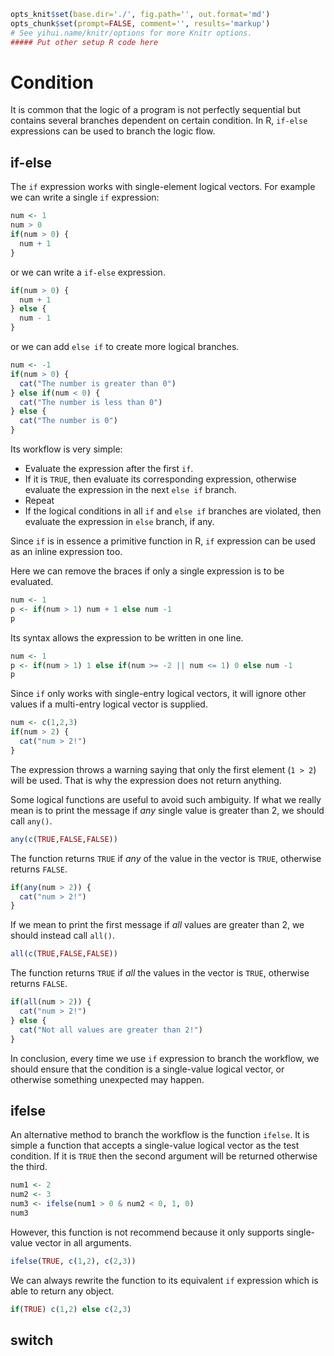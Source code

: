 ```r
opts_knit$set(base.dir='./', fig.path='', out.format='md')
opts_chunk$set(prompt=FALSE, comment='', results='markup')
# See yihui.name/knitr/options for more Knitr options.
##### Put other setup R code here

```

# Condition

It is common that the logic of a program is not perfectly sequential but contains several branches dependent on certain condition. In R, `if-else` expressions can be used to branch the logic flow.

## if-else

The `if` expression works with single-element logical vectors. For example we can write a single `if` expression:

```r
num <- 1
num > 0
if(num > 0) {
  num + 1
}
```

or we can write a `if-else` expression.

```r
if(num > 0) {
  num + 1
} else {
  num - 1
}
```

or we can add `else if` to create more logical branches.

```r
num <- -1
if(num > 0) {
  cat("The number is greater than 0")
} else if(num < 0) {
  cat("The number is less than 0")
} else {
  cat("The number is 0")
}
```

Its workflow is very simple: 

- Evaluate the expression after the first `if`. 
- If it is `TRUE`, then evaluate its corresponding expression, otherwise evaluate the expression in the next `else if` branch. 
- Repeat
- If the logical conditions in all `if` and `else if` branches are violated, then evaluate the expression in `else` branch, if any.

Since `if` is in essence a primitive function in R, `if` expression can be used as an inline expression too.

Here we can remove the braces if only a single expression is to be evaluated.

```r
num <- 1
p <- if(num > 1) num + 1 else num -1
p
```

Its syntax allows the expression to be written in one line.

```r
num <- 1
p <- if(num > 1) 1 else if(num >= -2 || num <= 1) 0 else num -1
p
```

Since `if` only works with single-entry logical vectors, it will ignore other values if a multi-entry logical vector is supplied.

```r
num <- c(1,2,3)
if(num > 2) {
  cat("num > 2!")
}
```

The expression throws a warning saying that only the first element (`1 > 2`) will be used. That is why the expression does not return anything.

Some logical functions are useful to avoid such ambiguity. If what we really mean is to print the message if *any* single value is greater than 2, we should call `any()`.

```r
any(c(TRUE,FALSE,FALSE))
```

The function returns `TRUE` if *any* of the value in the vector is `TRUE`, otherwise returns `FALSE`.

```r
if(any(num > 2)) {
  cat("num > 2!")
}
```

If we mean to print the first message if *all* values are greater than 2, we should instead call `all()`.

```r
all(c(TRUE,FALSE,FALSE))
```

The function returns `TRUE` if *all* the values in the vector is `TRUE`, otherwise returns `FALSE`.

```r
if(all(num > 2)) {
  cat("num > 2!")
} else {
  cat("Not all values are greater than 2!")
}
```

In conclusion, every time we use `if` expression to branch the workflow, we should ensure that the condition is a single-value logical vector, or otherwise something unexpected may happen.

## ifelse

An alternative method to branch the workflow is the function `ifelse`. It is simple a function that accepts a single-value logical vector as the test condition. If it is `TRUE` then the second argument will be returned otherwise the third.

```r
num1 <- 2
num2 <- 3
num3 <- ifelse(num1 > 0 & num2 < 0, 1, 0)
num3
```

However, this function is not recommend because it only supports single-value vector in all arguments.

```r
ifelse(TRUE, c(1,2), c(2,3))
```

We can always rewrite the function to its equivalent `if` expression which is able to return any object.

```r
if(TRUE) c(1,2) else c(2,3)
```

## switch

